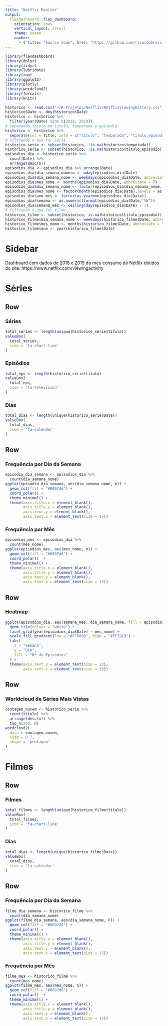 ```yaml
---
title: "Netflix Monitor"
output: 
  flexdashboard::flex_dashboard:
    orientation: rows
    vertical_layout: scroll
    theme: cosmo
    navbar:
      - { title: "Source Code", href: "https://github.com/ricardobreis/Exploratory-Data-Analysis-Netflix", align: right, icon: "fa-github" }
---
```


```r
library(flexdashboard)
library(dplyr)
library(tidyr)
library(lubridate)
library(zoo)
library(ggplot2)
library(plotly)
library(wordcloud2)
library(forcats)
library(knitr)

historico <- read.csv("~/R-Projetos/Netflix/NetflixViewingHistory.csv", encoding="UTF-8")
historico$Date <- dmy(historico$Date)
historico <- historico %>%
  filter(year(Date) %in% c(2018, 2019))
# Separando titulo em titulo, temporada e episodio
historico <- historico %>%
  separate(col = Title, into = c("titulo", "temporada", "titulo_episodio"), sep = ': ')
# Filtrando o que for serie
historico_serie <- subset(historico, !is.na(historico$temporada))
historico_serie <- subset(historico, !is.na(historico$titulo_episodio))
episodios_dia <- historico_serie %>%
  count(Date) %>%
  arrange(desc(n))
episodios_dia <- episodios_dia %>% arrange(Date)
episodios_dia$dia_semana_numero <- wday(episodios_dia$Date)
episodios_dia$dia_semana_nome <- weekdays(episodios_dia$Date, abbreviate = T)
episodios_dia$mes_nome <- months(episodios_dia$Date, abbreviate = T)
episodios_dia$dia_semana_nome <- factor(episodios_dia$dia_semana_nome, levels = rev(c("dom", "seg","ter","qua","qui","sex","sáb")), labels = rev(c("Dom","Seg","Ter","Qua","Qui","Sex","Sáb")))
episodios_dia$mes_nome <- factor(month(episodios_dia$Date),levels = as.character(1:12), labels = c("Jan","Fev","Mar","Abr","Mai","Jun","Jul","Ago","Set","Out","Nov","Dez"))
episodios_dia$ano_mes <- factor(as.yearmon(episodios_dia$Date)) 
episodios_dia$semana <- as.numeric(format(episodios_dia$Date,"%W"))
episodios_dia$semana_mes <- ceiling(day(episodios_dia$Date) / 7)
# Filtrando o que for filme
historico_filme <- subset(historico, is.na(historico$titulo_episodio))
historico_filme$dia_semana_nome <- weekdays(historico_filme$Date, abbreviate = T)
historico_filme$mes_nome <- months(historico_filme$Date, abbreviate = T)
historico_filme$ano <- year(historico_filme$Date)
```


Sidebar {data-width=280 .sidebar}
=======================================================================

Dashboard com dados de 2018 e 2019 do meu consumo do Netflix obtidos do site: https://www.netflix.com/viewingactivity

Séries {data-icon="fa-television"}
=======================================================================

Row {data-height=130}
-----------------------------------------------------------------------

### Séries

```r
total_series <- length(unique(historico_serie$titulo))
valueBox(
  total_series,
  icon = 'fa-chart-line'
)
```

### Episódios

```r
total_eps <- length(historico_serie$titulo)
valueBox(
  total_eps,
  icon = 'fa-television'
)
```

### Dias

```r
total_dias <- length(unique(historico_serie$Date))
valueBox(
  total_dias,
  icon = 'fa-calendar'
)
```

Row {data-height=300}
-----------------------------------------------------------------------

### Frequência por Dia da Semana

```r
episodio_dia_semana <- episodios_dia %>%
  count(dia_semana_nome)
ggplot(episodio_dia_semana, aes(dia_semana_nome, n)) +
  geom_col(fill = "#0097d6") +
  coord_polar() +
  theme_minimal() +
  theme(axis.title.x = element_blank(),
        axis.title.y = element_blank(),
        axis.text.y = element_blank(),
        axis.text.x = element_text(size = 15))
```

### Frequência por Mês

```r
episodios_mes <- episodios_dia %>%
  count(mes_nome)
ggplot(episodios_mes, aes(mes_nome, n)) +
  geom_col(fill = "#0097d6") +
  coord_polar()  +
  theme_minimal() +
  theme(axis.title.x = element_blank(),
        axis.title.y = element_blank(),
        axis.text.y = element_blank(),
        axis.text.x = element_text(size = 15)) 
```

Row {data-height=400}
-----------------------------------------------------------------------

### Heatmap

```r
ggplot(episodios_dia, aes(semana_mes, dia_semana_nome, fill = episodios_dia$n)) + 
  geom_tile(colour = "white") + 
  facet_grid(year(episodios_dia$Date) ~ mes_nome) + 
  scale_fill_gradient(low = "#FFD000", high = "#FF1919") + 
  labs(
    x = "Semana",
    y = "Dia",
    fill = "Nº de Episódios"
  ) +
  theme(axis.text.y = element_text(size = 13),
        axis.text.x = element_text(size = 13)) 
```

Row
-----------------------------------------------------------------------

### Worldcloud de Séries Mais Vistas

```r
contagem_nuvem <- historico_serie %>%
  count(titulo) %>%
  arrange(desc(n)) %>%
  top_n(200, n)
wordcloud2(
  data = contagem_nuvem, 
  size = 0.7, 
  shape = 'pentagon'
)
```

Filmes {data-icon="fa-film"}
=======================================================================

Row
-----------------------------------------------------------------------

### Filmes

```r
total_filmes <- length(unique(historico_filme$titulo))
valueBox(
  total_filmes,
  icon = 'fa-chart-line'
)
```

### Dias

```r
total_dias <- length(unique(historico_filme$Date))
valueBox(
  total_dias,
  icon = 'fa-calendar'
)
```


Row 
-----------------------------------------------------------------------

### Frequência por Dia da Semana

```r
filme_dia_semana <- historico_filme %>%
  count(dia_semana_nome)
ggplot(filme_dia_semana, aes(dia_semana_nome, n)) +
  geom_col(fill = "#0097d6") +
  coord_polar() +
  theme_minimal() +
  theme(axis.title.x = element_blank(),
        axis.title.y = element_blank(),
        axis.text.y = element_blank(),
        axis.text.x = element_text(size = 15)) 
```

### Frequência por Mês

```r
filme_mes <- historico_filme %>%
  count(mes_nome)
ggplot(filme_mes, aes(mes_nome, n)) +
  geom_col(fill = "#0097d6") +
  coord_polar()  +
  theme_minimal() +
  theme(axis.title.x = element_blank(),
        axis.title.y = element_blank(),
        axis.text.y = element_blank(),
        axis.text.x = element_text(size = 15)) 
```
